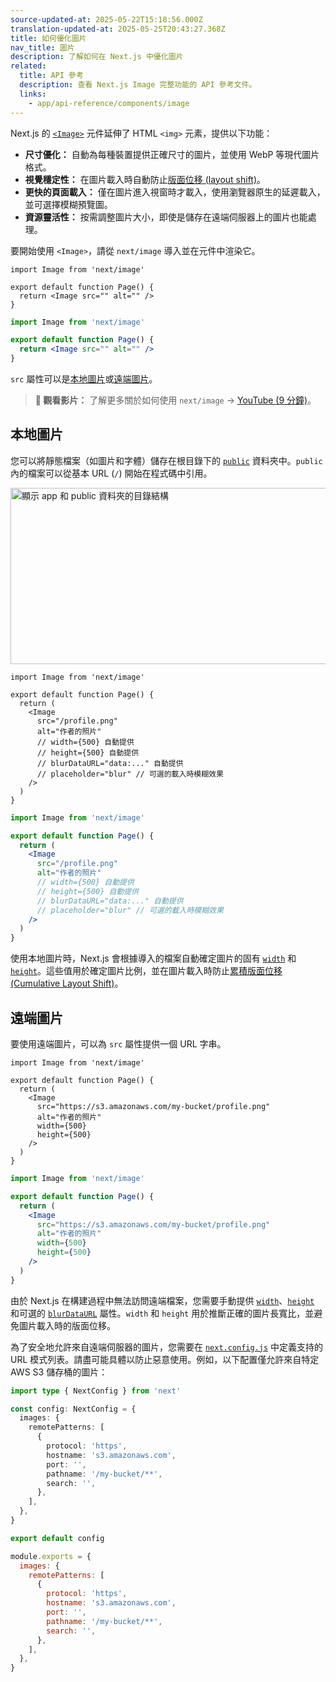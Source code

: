 ```yaml
---
source-updated-at: 2025-05-22T15:18:56.000Z
translation-updated-at: 2025-05-25T20:43:27.368Z
title: 如何優化圖片
nav_title: 圖片
description: 了解如何在 Next.js 中優化圖片
related:
  title: API 參考
  description: 查看 Next.js Image 完整功能的 API 參考文件。
  links:
    - app/api-reference/components/image
---
```


Next.js 的 [`<Image>`](/docs/app/api-reference/components/image) 元件延伸了 HTML `<img>` 元素，提供以下功能：

- **尺寸優化：** 自動為每種裝置提供正確尺寸的圖片，並使用 WebP 等現代圖片格式。
- **視覺穩定性：** 在圖片載入時自動防止[版面位移 (layout shift)](https://web.dev/articles/cls)。
- **更快的頁面載入：** 僅在圖片進入視窗時才載入，使用瀏覽器原生的延遲載入，並可選擇模糊預覽圖。
- **資源靈活性：** 按需調整圖片大小，即使是儲存在遠端伺服器上的圖片也能處理。

要開始使用 `<Image>`，請從 `next/image` 導入並在元件中渲染它。

```tsx filename="app/page.tsx" switcher
import Image from 'next/image'

export default function Page() {
  return <Image src="" alt="" />
}
```

```jsx filename="app/page.js" switcher
import Image from 'next/image'

export default function Page() {
  return <Image src="" alt="" />
}
```

`src` 屬性可以是[本地圖片](#local-images)或[遠端圖片](#remote-images)。

> **🎥 觀看影片：** 了解更多關於如何使用 `next/image` → [YouTube (9 分鐘)](https://youtu.be/IU_qq_c_lKA)。

## 本地圖片

您可以將靜態檔案（如圖片和字體）儲存在根目錄下的 [`public`](/docs/app/api-reference/file-conventions/public-folder) 資料夾中。`public` 內的檔案可以從基本 URL (`/`) 開始在程式碼中引用。

<Image
  alt="顯示 app 和 public 資料夾的目錄結構"
  srcLight="/docs/light/public-folder.png"
  srcDark="/docs/dark/public-folder.png"
  width="1600"
  height="282"
/>

```tsx filename="app/page.tsx" switcher
import Image from 'next/image'

export default function Page() {
  return (
    <Image
      src="/profile.png"
      alt="作者的照片"
      // width={500} 自動提供
      // height={500} 自動提供
      // blurDataURL="data:..." 自動提供
      // placeholder="blur" // 可選的載入時模糊效果
    />
  )
}
```

```jsx filename="app/page.js" switcher
import Image from 'next/image'

export default function Page() {
  return (
    <Image
      src="/profile.png"
      alt="作者的照片"
      // width={500} 自動提供
      // height={500} 自動提供
      // blurDataURL="data:..." 自動提供
      // placeholder="blur" // 可選的載入時模糊效果
    />
  )
}
```

使用本地圖片時，Next.js 會根據導入的檔案自動確定圖片的固有 [`width`](/docs/app/api-reference/components/image#width-and-height) 和 [`height`](/docs/app/api-reference/components/image#width-and-height)。這些值用於確定圖片比例，並在圖片載入時防止[累積版面位移 (Cumulative Layout Shift)](https://web.dev/articles/cls)。

## 遠端圖片

要使用遠端圖片，可以為 `src` 屬性提供一個 URL 字串。

```tsx filename="app/page.tsx" switcher
import Image from 'next/image'

export default function Page() {
  return (
    <Image
      src="https://s3.amazonaws.com/my-bucket/profile.png"
      alt="作者的照片"
      width={500}
      height={500}
    />
  )
}
```

```jsx filename="app/page.js" switcher
import Image from 'next/image'

export default function Page() {
  return (
    <Image
      src="https://s3.amazonaws.com/my-bucket/profile.png"
      alt="作者的照片"
      width={500}
      height={500}
    />
  )
}
```

由於 Next.js 在構建過程中無法訪問遠端檔案，您需要手動提供 [`width`](/docs/app/api-reference/components/image#width-and-height)、[`height`](/docs/app/api-reference/components/image#width-and-height) 和可選的 [`blurDataURL`](/docs/app/api-reference/components/image#blurdataurl) 屬性。`width` 和 `height` 用於推斷正確的圖片長寬比，並避免圖片載入時的版面位移。

為了安全地允許來自遠端伺服器的圖片，您需要在 [`next.config.js`](/docs/app/api-reference/config/next-config-js) 中定義支持的 URL 模式列表。請盡可能具體以防止惡意使用。例如，以下配置僅允許來自特定 AWS S3 儲存桶的圖片：

```ts filename="next.config.ts" switcher
import type { NextConfig } from 'next'

const config: NextConfig = {
  images: {
    remotePatterns: [
      {
        protocol: 'https',
        hostname: 's3.amazonaws.com',
        port: '',
        pathname: '/my-bucket/**',
        search: '',
      },
    ],
  },
}

export default config
```

```js filename="next.config.js" switcher
module.exports = {
  images: {
    remotePatterns: [
      {
        protocol: 'https',
        hostname: 's3.amazonaws.com',
        port: '',
        pathname: '/my-bucket/**',
        search: '',
      },
    ],
  },
}
```